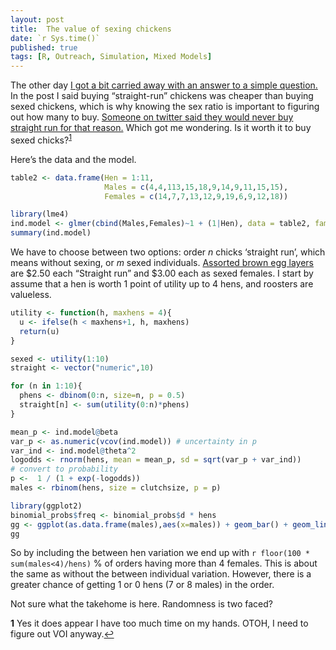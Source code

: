 ```yaml
---
layout: post
title:  The value of sexing chickens
date: `r Sys.time()`
published: true
tags: [R, Outreach, Simulation, Mixed Models]
---
```


The other day [I got a bit carried away 
with an answer to a simple question.]({% 
post_url 2016-4-26-the-sex-ratio-of-chicken
s %}) In the post I said buying 
"straight-run" chickens was cheaper than 
buying sexed chickens, which is why knowing
the sex ratio is important to figuring out 
how many to buy. [Someone on twitter said 
they would never buy straight run for that 
reason.](https://twitter.com/TrashBirdEcol/status/725141100449681409)
Which got me wondering. Is it worth it to buy
sexed chicks?<sup id="a1">[1](#f1)</sup>

Here's the data and the model.
```r
table2 <- data.frame(Hen = 1:11,
                     Males = c(4,4,113,15,18,9,14,9,11,15,15),
                     Females = c(14,7,7,13,12,9,19,6,9,12,18))

library(lme4)
ind.model <- glmer(cbind(Males,Females)~1 + (1|Hen), data = table2, family=binomial)
summary(ind.model)
```

We have to choose between two options: order
*n* chicks 'straight run', which means 
without sexing, or *m* sexed individuals.
[Assorted brown egg layers](http://www.mypetchicken.com/catalog/Day-Old-Baby-Chicks/Assorted-Brown-Egg-Layers-Standard-p581.aspx) 
are $2.50 each "Straight run" and $3.00 each
as sexed females. I start by assume that a
hen is worth 1 point of utility up to 4 
hens, and roosters are valueless. 

```r
utility <- function(h, maxhens = 4){
  u <- ifelse(h < maxhens+1, h, maxhens)
  return(u)
}

sexed <- utility(1:10)
straight <- vector("numeric",10)

for (n in 1:10){
  phens <- dbinom(0:n, size=n, p = 0.5)
  straight[n] <- sum(utility(0:n)*phens)
}

mean_p <- ind.model@beta
var_p <- as.numeric(vcov(ind.model)) # uncertainty in p
var_ind <- ind.model@theta^2
logodds <- rnorm(hens, mean = mean_p, sd = sqrt(var_p + var_ind))
# convert to probability
p <-  1 / (1 + exp(-logodds))
males <- rbinom(hens, size = clutchsize, p = p)

library(ggplot2)
binomial_probs$freq <- binomial_probs$d * hens
gg <- ggplot(as.data.frame(males),aes(x=males)) + geom_bar() + geom_line(data=binomial_probs, mapping=aes(x=hens, y=freq))
gg
```

So by including the between hen variation we end up with `r floor(100 * sum(males<4)/hens)` % of orders having more than 4 females. This is about the same as without the between individual variation. However, there is a greater chance of getting 1 or 0 hens (7 or 8 males) in the order.

Not sure what the takehome is here. Randomness is two faced?

<b id="f1">1</b> Yes it does appear I have too much time on my hands. OTOH, I need to figure out VOI anyway.[↩](#a1)

[hays1945]: http://www.jstor.org/stable/2458081 "The primary sex ratio in domestic chickens"